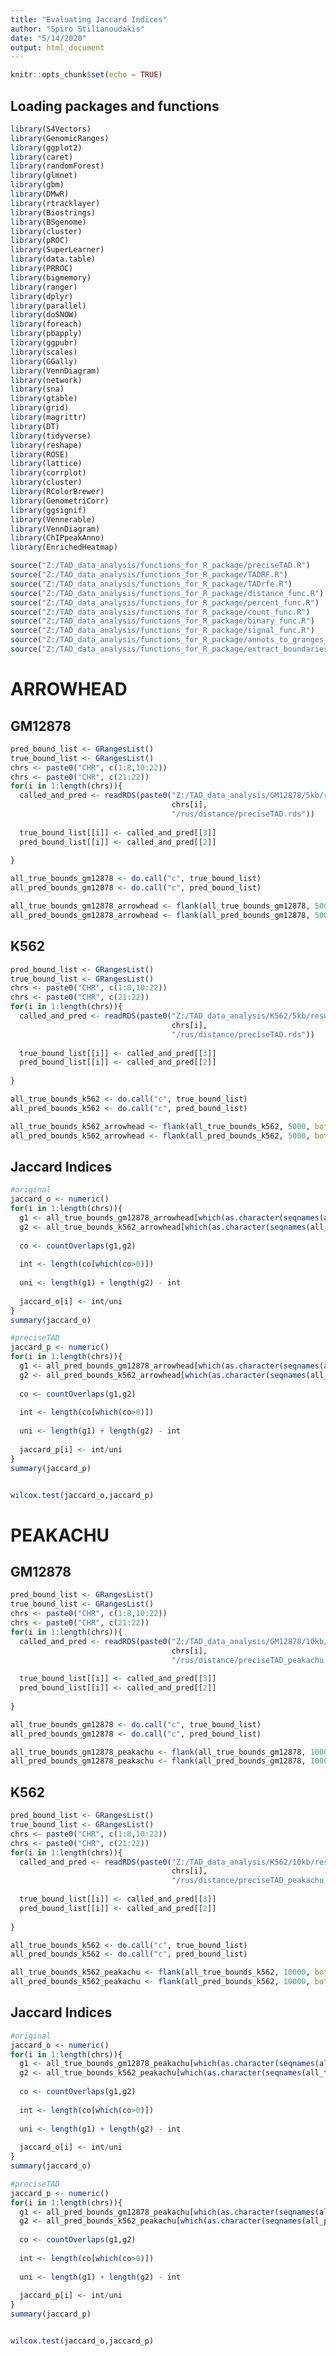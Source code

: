 ```yaml
---
title: "Evaluating Jaccard Indices"
author: "Spiro Stilianoudakis"
date: "5/14/2020"
output: html_document
---
```


```r
knitr::opts_chunk$set(echo = TRUE)
```

## Loading packages and functions

```r
library(S4Vectors)
library(GenomicRanges)
library(ggplot2)
library(caret)
library(randomForest)
library(glmnet)
library(gbm)
library(DMwR)
library(rtracklayer)
library(Biostrings)
library(BSgenome)
library(cluster)
library(pROC)
library(SuperLearner)
library(data.table)
library(PRROC)
library(bigmemory)
library(ranger)
library(dplyr)
library(parallel)
library(doSNOW)
library(foreach)
library(pbapply)
library(ggpubr)
library(scales)
library(GGally)
library(VennDiagram)
library(network)
library(sna)
library(gtable)
library(grid)
library(magrittr) 
library(DT)
library(tidyverse)
library(reshape)
library(ROSE)
library(lattice)
library(corrplot)
library(cluster)
library(RColorBrewer)
library(GenometriCorr)
library(ggsignif)
library(Vennerable)
library(VennDiagram)
library(ChIPpeakAnno)
library(EnrichedHeatmap)

source("Z:/TAD_data_analysis/functions_for_R_package/preciseTAD.R")
source("Z:/TAD_data_analysis/functions_for_R_package/TADRF.R")
source("Z:/TAD_data_analysis/functions_for_R_package/TADrfe.R")
source("Z:/TAD_data_analysis/functions_for_R_package/distance_func.R")
source("Z:/TAD_data_analysis/functions_for_R_package/percent_func.R")
source("Z:/TAD_data_analysis/functions_for_R_package/count_func.R")
source("Z:/TAD_data_analysis/functions_for_R_package/binary_func.R")
source("Z:/TAD_data_analysis/functions_for_R_package/signal_func.R")
source("Z:/TAD_data_analysis/functions_for_R_package/annots_to_granges_func.R")
source("Z:/TAD_data_analysis/functions_for_R_package/extract_boundaries_func.R")

```

# ARROWHEAD

## GM12878

```r
pred_bound_list <- GRangesList()
true_bound_list <- GRangesList()
chrs <- paste0("CHR", c(1:8,10:22))
chrs <- paste0("CHR", c(21:22))
for(i in 1:length(chrs)){
  called_and_pred <- readRDS(paste0("Z:/TAD_data_analysis/GM12878/5kb/results_by_chr/",
                                    chrs[i],
                                    "/rus/distance/preciseTAD.rds"))
  
  true_bound_list[[i]] <- called_and_pred[[3]]
  pred_bound_list[[i]] <- called_and_pred[[2]]
  
}

all_true_bounds_gm12878 <- do.call("c", true_bound_list)
all_pred_bounds_gm12878 <- do.call("c", pred_bound_list)

all_true_bounds_gm12878_arrowhead <- flank(all_true_bounds_gm12878, 5000, both=TRUE)
all_pred_bounds_gm12878_arrowhead <- flank(all_pred_bounds_gm12878, 5000, both=TRUE)

```

## K562

```r
pred_bound_list <- GRangesList()
true_bound_list <- GRangesList()
chrs <- paste0("CHR", c(1:8,10:22))
chrs <- paste0("CHR", c(21:22))
for(i in 1:length(chrs)){
  called_and_pred <- readRDS(paste0("Z:/TAD_data_analysis/K562/5kb/results_by_chr/",
                                    chrs[i],
                                    "/rus/distance/preciseTAD.rds"))
  
  true_bound_list[[i]] <- called_and_pred[[3]]
  pred_bound_list[[i]] <- called_and_pred[[2]]
  
}

all_true_bounds_k562 <- do.call("c", true_bound_list)
all_pred_bounds_k562 <- do.call("c", pred_bound_list)

all_true_bounds_k562_arrowhead <- flank(all_true_bounds_k562, 5000, both=TRUE)
all_pred_bounds_k562_arrowhead <- flank(all_pred_bounds_k562, 5000, both=TRUE)

```

## Jaccard Indices

```r
#original
jaccard_o <- numeric()
for(i in 1:length(chrs)){
  g1 <- all_true_bounds_gm12878_arrowhead[which(as.character(seqnames(all_true_bounds_gm12878_arrowhead))==tolower(chrs[i]))]
  g2 <- all_true_bounds_k562_arrowhead[which(as.character(seqnames(all_true_bounds_k562_arrowhead))==tolower(chrs[i]))]
  
  co <- countOverlaps(g1,g2)
  
  int <- length(co[which(co>0)])
  
  uni <- length(g1) + length(g2) - int
  
  jaccard_o[i] <- int/uni
}
summary(jaccard_o)

#preciseTAD
jaccard_p <- numeric()
for(i in 1:length(chrs)){
  g1 <- all_pred_bounds_gm12878_arrowhead[which(as.character(seqnames(all_pred_bounds_gm12878_arrowhead))==tolower(chrs[i]))]
  g2 <- all_pred_bounds_k562_arrowhead[which(as.character(seqnames(all_pred_bounds_k562_arrowhead))==tolower(chrs[i]))]
  
  co <- countOverlaps(g1,g2)
  
  int <- length(co[which(co>0)])
  
  uni <- length(g1) + length(g2) - int
  
  jaccard_p[i] <- int/uni
}
summary(jaccard_p)


wilcox.test(jaccard_o,jaccard_p)
```


# PEAKACHU

## GM12878

```r
pred_bound_list <- GRangesList()
true_bound_list <- GRangesList()
chrs <- paste0("CHR", c(1:8,10:22))
chrs <- paste0("CHR", c(21:22))
for(i in 1:length(chrs)){
  called_and_pred <- readRDS(paste0("Z:/TAD_data_analysis/GM12878/10kb/results_by_chr/",
                                    chrs[i],
                                    "/rus/distance/preciseTAD_peakachu.rds"))
  
  true_bound_list[[i]] <- called_and_pred[[3]]
  pred_bound_list[[i]] <- called_and_pred[[2]]
  
}

all_true_bounds_gm12878 <- do.call("c", true_bound_list)
all_pred_bounds_gm12878 <- do.call("c", pred_bound_list)

all_true_bounds_gm12878_peakachu <- flank(all_true_bounds_gm12878, 10000, both=TRUE)
all_pred_bounds_gm12878_peakachu <- flank(all_pred_bounds_gm12878, 10000, both=TRUE)

```

## K562

```r
pred_bound_list <- GRangesList()
true_bound_list <- GRangesList()
chrs <- paste0("CHR", c(1:8,10:22))
chrs <- paste0("CHR", c(21:22))
for(i in 1:length(chrs)){
  called_and_pred <- readRDS(paste0("Z:/TAD_data_analysis/K562/10kb/results_by_chr/",
                                    chrs[i],
                                    "/rus/distance/preciseTAD_peakachu.rds"))
  
  true_bound_list[[i]] <- called_and_pred[[3]]
  pred_bound_list[[i]] <- called_and_pred[[2]]
  
}

all_true_bounds_k562 <- do.call("c", true_bound_list)
all_pred_bounds_k562 <- do.call("c", pred_bound_list)

all_true_bounds_k562_peakachu <- flank(all_true_bounds_k562, 10000, both=TRUE)
all_pred_bounds_k562_peakachu <- flank(all_pred_bounds_k562, 10000, both=TRUE)

```

## Jaccard Indices

```r
#original
jaccard_o <- numeric()
for(i in 1:length(chrs)){
  g1 <- all_true_bounds_gm12878_peakachu[which(as.character(seqnames(all_true_bounds_gm12878_peakachu))==tolower(chrs[i]))]
  g2 <- all_true_bounds_k562_peakachu[which(as.character(seqnames(all_true_bounds_k562_peakachu))==tolower(chrs[i]))]
  
  co <- countOverlaps(g1,g2)
  
  int <- length(co[which(co>0)])
  
  uni <- length(g1) + length(g2) - int
  
  jaccard_o[i] <- int/uni
}
summary(jaccard_o)

#preciseTAD
jaccard_p <- numeric()
for(i in 1:length(chrs)){
  g1 <- all_pred_bounds_gm12878_peakachu[which(as.character(seqnames(all_pred_bounds_gm12878_peakachu))==tolower(chrs[i]))]
  g2 <- all_pred_bounds_k562_peakachu[which(as.character(seqnames(all_pred_bounds_k562_peakachu))==tolower(chrs[i]))]
  
  co <- countOverlaps(g1,g2)
  
  int <- length(co[which(co>0)])
  
  uni <- length(g1) + length(g2) - int
  
  jaccard_p[i] <- int/uni
}
summary(jaccard_p)


wilcox.test(jaccard_o,jaccard_p)
```


